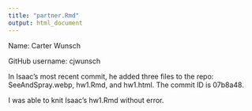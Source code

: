 ```yaml
---
title: "partner.Rmd"
output: html_document
---
```


Name: Carter Wunsch

GitHub username: cjwunsch

In Isaac's most recent commit, he added three files to the repo: SeeAndSpray.webp, hw1.Rmd, and hw1.html. The commit ID is 07b8a48.

I was able to knit Isaac's hw1.Rmd without error.